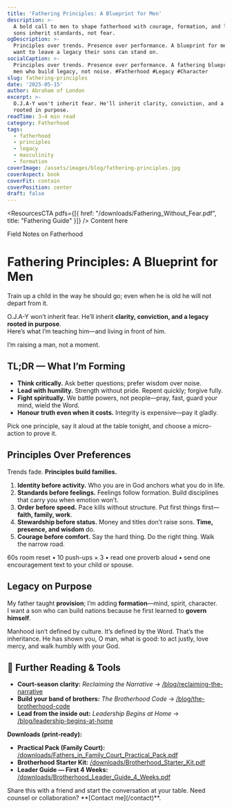 ```yaml
---
title: 'Fathering Principles: A Blueprint for Men'
description: >-
  A bold call to men to shape fatherhood with courage, formation, and legacy—so
  sons inherit standards, not fear.
ogDescription: >-
  Principles over trends. Presence over performance. A blueprint for men who
  want to leave a legacy their sons can stand on.
socialCaption: >-
  Principles over trends. Presence over performance. A fathering blueprint for
  men who build legacy, not noise. #Fatherhood #Legacy #Character
slug: fathering-principles
date: '2025-05-15'
author: Abraham of London
excerpt: >-
  O.J.A-Y won't inherit fear. He'll inherit clarity, conviction, and a legacy
  rooted in purpose.
readTime: 3–4 min read
category: Fatherhood
tags:
  - fatherhood
  - principles
  - legacy
  - masculinity
  - formation
coverImage: /assets/images/blog/fathering-principles.jpg
coverAspect: book
coverFit: contain
coverPosition: center
draft: false
---
```


<ResourcesCTA pdfs={[{ href: "/downloads/Fathering_Without_Fear.pdf", title: "Fathering Guide" }]} />
<BrandFrame title="Legacy Tips" subtitle="Key Advice">
  Content here
</BrandFrame>

<HeroEyebrow>Field Notes on Fatherhood</HeroEyebrow>

# Fathering Principles: A Blueprint for Men

<Verse cite="Proverbs 22:6">
  Train up a child in the way he should go; even when he is old he will not depart from it.
</Verse>

O.J.A-Y won’t inherit fear. He’ll inherit **clarity, conviction, and a legacy rooted in purpose**.  
Here’s what I’m teaching him—and living in front of him.

<PullLine>
  I’m raising a man, not a moment.
</PullLine>

<Rule />

## TL;DR — What I’m Forming
- **Think critically.** Ask better questions; prefer wisdom over noise.  
- **Lead with humility.** Strength without pride. Repent quickly; forgive fully.  
- **Fight spiritually.** We battle powers, not people—pray, fast, guard your mind, wield the Word.  
- **Honour truth even when it costs.** Integrity is expensive—pay it gladly.

<Callout tone="key" title="One move today">
  Pick one principle, say it aloud at the table tonight, and choose a micro-action to prove it.
</Callout>

<Rule />

## Principles Over Preferences

Trends fade. **Principles build families.**

1. **Identity before activity.** Who you are in God anchors what you do in life.  
2. **Standards before feelings.** Feelings follow formation. Build disciplines that carry you when emotion won’t.  
3. **Order before speed.** Pace kills without structure. Put first things first—**faith, family, work**.  
4. **Stewardship before status.** Money and titles don’t raise sons. **Time, presence, and wisdom** do.  
5. **Courage before comfort.** Say the hard thing. Do the right thing. Walk the narrow road.

<Note tone="info" title="Daily micro-rule (8 minutes)">
  60s room reset • 10 push-ups × 3 • read one proverb aloud • send one encouragement text to your child or spouse.
</Note>

<Rule />

## Legacy on Purpose

My father taught **provision**; I’m adding **formation**—mind, spirit, character.  
I want a son who can build nations because he first learned to **govern himself**.

<PullLine>
  Manhood isn’t defined by culture. It’s defined by the Word. That’s the inheritance.
</PullLine>

<Verse cite="Micah 6:8">
  He has shown you, O man, what is good: to act justly, love mercy, and walk humbly with your God.
</Verse>

<Rule />

## 🔗 Further Reading & Tools

- **Court-season clarity:** *Reclaiming the Narrative* → [/blog/reclaiming-the-narrative](/blog/reclaiming-the-narrative)  
- **Build your band of brothers:** *The Brotherhood Code* → [/blog/the-brotherhood-code](/blog/the-brotherhood-code)  
- **Lead from the inside out:** *Leadership Begins at Home* → [/blog/leadership-begins-at-home](/blog/leadership-begins-at-home)

**Downloads (print-ready):**  
- **Practical Pack (Family Court):** [/downloads/Fathers_in_Family_Court_Practical_Pack.pdf](/downloads/Fathers_in_Family_Court_Practical_Pack.pdf)  
- **Brotherhood Starter Kit:** [/downloads/Brotherhood_Starter_Kit.pdf](/downloads/Brotherhood_Starter_Kit.pdf)  
- **Leader Guide — First 4 Weeks:** [/downloads/Brotherhood_Leader_Guide_4_Weeks.pdf](/downloads/Brotherhood_Leader_Guide_4_Weeks.pdf)

<Rule />

<Note tone="key" title="Build with Us">
  Share this with a friend and start the conversation at your table.  
  Need counsel or collaboration? **[Contact me](/contact)**.
</Note>

<ShareRow
  text="Fathering principles for men who want to leave a legacy their sons can stand on—identity, order, courage, presence."
  hashtags="Fatherhood,Legacy,Character"
/>
